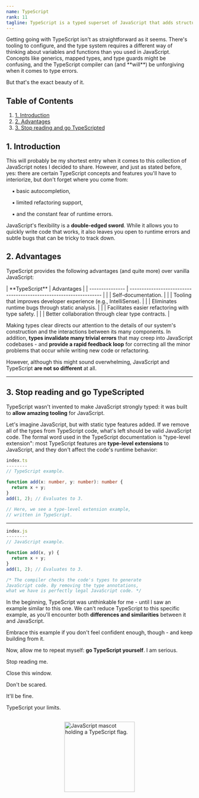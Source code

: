 ```yaml
---
name: TypeScript
rank: 11
tagline: TypeScript is a typed superset of JavaScript that adds structure and catches type safety errors.
---
```



<LessonDescription name={frontmatter.name}>
  Getting going with TypeScript isn't as straightforward as it seems. There's tooling 
  to configure, and the type system requires a different way of thinking about variables 
  and functions than you used in JavaScript. Concepts like generics, mapped types, and 
  type guards might be confusing, and the TypeScript compiler can (and **will**) be unforgiving 
  when it comes to type errors.

  But that's the exact beauty of it.
</LessonDescription>

## Table of Contents

1. [1. Introduction](#1-introduction) 
2. [2. Advantages](#2-advantages)
3. [3. Stop reading and go TypeScripted](#3-stop-reading-and-go-typescripted)

<div class="reference">
  
  ## 1. Introduction 

  This will probably be my shortest entry when it comes to this collection of JavaScript 
  notes I decided to share. However, and just as stated before, yes: there are certain 
  TypeScript concepts and features you'll have to interiorize, but don't forget where you 
  come from: 
  
  &nbsp;&nbsp;&nbsp;&nbsp;▪ basic autocompletion, 
  
  &nbsp;&nbsp;&nbsp;&nbsp;▪ limited refactoring support, 
  
  &nbsp;&nbsp;&nbsp;&nbsp;▪ and the constant fear of runtime errors. 

  JavaScript's flexibility is a **double-edged sword**. While it allows you to quickly write code that 
  works, it also leaves you open to runtime errors and subtle bugs that can be tricky to track down. 

  ## 2. Advantages 

  TypeScript provides the following advantages (and quite more) over vanilla JavaScript:

  <div class="table-container">
  | **TypeScript**  | Advantages                                                          |
  | --------------- | ------------------------------------------------------------------  |
  |                 | Self-documentation.                                                 |
  |                 | Tooling that improves developer experience (e.g., IntelliSense).    |
  |                 | Eliminates runtime bugs through static analysis.                    |
  |                 | Facilitates easier refactoring with type safety.                    |
  |                 | Better collaboration through clear type contracts.                  |
  </div>

  Making types clear directs our attention to the details of our system's construction and the interactions 
  between its many components. In addition, **types invalidate many trivial errors** that may creep into JavaScript 
  codebases - and **provide a rapid feedback loop** for correcting all the minor problems that occur while writing 
  new code or refactoring.

  However, although this might sound overwhelming, JavaScript and TypeScript **are not so different** at all.

  ---

  ## 3. Stop reading and go TypeScripted

  TypeScript wasn't invented to make JavaScript strongly typed: it was built to **allow amazing tooling** for 
  JavaScript.

  Let's imagine JavaScript, but with static type features added. If we remove all of the types from TypeScript code, 
  what's left should be valid JavaScript code. The formal word used in the TypeScript documentation is "type-level extension": 
  most TypeScript features are **type-level extensions** to JavaScript, and they don't affect the code's runtime behavior:

  <StaticCodeContainer>

  ```ts
  index.ts 
  --------
  // TypeScript example.

  function add(x: number, y: number): number {
    return x + y;
  }
  add(1, 2); // Evaluates to 3.

  // Here, we see a type-level extension example, 
  // written in TypeScript.
  ```

  ---

  ```js
  index.js
  --------
  // JavaScript example. 

  function add(x, y) {
    return x + y;
  }
  add(1, 2); // Evaluates to 3.

  /* The compiler checks the code's types to generate 
  JavaScript code. By removing the type annotations, 
  what we have is perfectly legal JavaScript code. */
  ```

  </StaticCodeContainer>

  In the beginning, TypeScript was unthinkable for me - until I saw an example similar to this one. We can't reduce 
  TypeScript to this specific example, as you'll encounter both **differences and similarities** between it and JavaScript. 

  Embrace this example if you don't feel confident enough, though - and keep building from it.

  Now, allow me to repeat myself: **go TypeScript yourself**. I am serious.

  Stop reading me.

  Close this window. 

  Don't be scared.
  
  It'll be fine.

  TypeScript your limits. 

  <div style="display: flex; justify-content: center; padding-top: 1rem;">
    <img src="img/lesson/_typescript-flag.svg" alt="JavaScript mascot holding a TypeScript flag." width="190px" height="auto" align-items="center" />
  </div>

</div>
